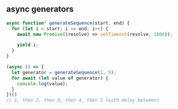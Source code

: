 
## async generators

```js title="async generators"
async function* generateSequence(start, end) {
  for (let i = start; i <= end; i++) {
    await new Promise((resolve) => setTimeout(resolve, 1000));

    yield i;
  }
}

(async () => {
  let generator = generateSequence(1, 5);
  for await (let value of generator) {
    console.log(value);
  }
})()
// 1, then 2, then 3, then 4, then 5 (with delay between)
```

